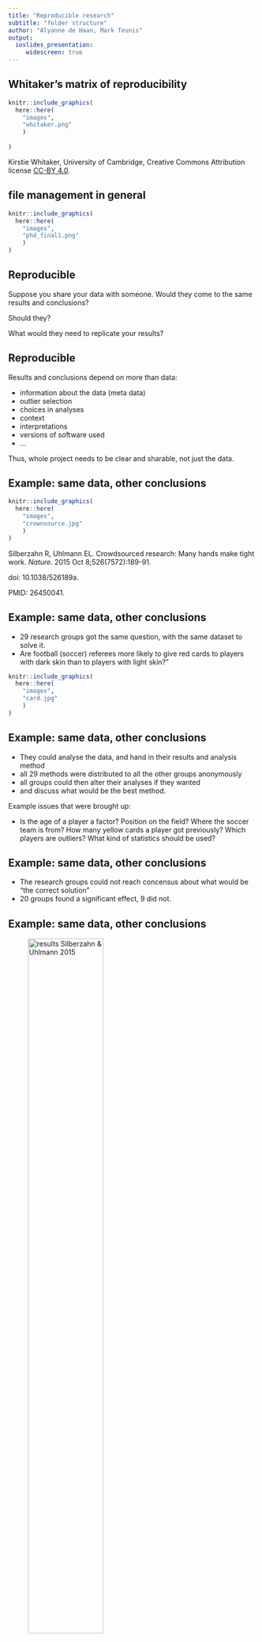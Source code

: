 ```yaml
---
title: "Reproducible research" 
subtitle: "folder structure" 
author: "Alyanne de Haan, Mark Teunis"
output: 
  ioslides_presentation:
     widescreen: true
---
```


## Whitaker's matrix of reproducibility

```r
knitr::include_graphics(
  here::here(
    "images",
    "whitaker.png"
    )
  
)
```

Kirstie Whitaker, University of Cambridge, Creative Commons Attribution license [CC-BY 4.0](https://creativecommons.org/licenses/by/4.0/).

## file management in general

```r
knitr::include_graphics(
  here::here(
    "images",
    "phd_final1.png"
    )
)
```

<!-- Jullie kennen dit waarschijnlijk -->

## Reproducible

Suppose you share your data with someone. Would they come to the same results and conclusions?

Should they?

What would they need to replicate your results?

<!-- You have been trained in making your work replicable: other people should be able to repeat the exact same experiment based on your report (methods section). -->
<!-- But would they reach the exact same results? -->
<!-- What would they need to have to get the same results?  -->

## Reproducible

Results and conclusions depend on more than data:

 - information about the data (meta data)
 - outlier selection
 - choices in analyses
 - context
 - interpretations
 - versions of software used
 - ... 

Thus, whole project needs to be clear and sharable, not just the data.


<!-- Results and conclusions depend on more than data. Also interpretations, choices in analyses, context... Thus, whole project needs to be clear and sharable  -->

## Example: same data, other conclusions

<div class="columns-2">
```r
knitr::include_graphics(
  here::here(
    "images",
    "crownsource.jpg"
    )
)
```

Silberzahn R, Uhlmann EL. Crowdsourced research: Many hands make tight work. *Nature*. 2015 Oct 8;526(7572):189-91. 

doi: 10.1038/526189a. 

PMID: 26450041.
</div>

## Example: same data, other conclusions

 - 29 research groups got the same question, with the same dataset to solve it.
 - Are football (soccer) referees more likely to give red cards to players with dark skin than to players with light skin?"

```r
knitr::include_graphics(
  here::here(
    "images",
    "card.jpg"
    )
)
```
 

## Example: same data, other conclusions

 - They could analyse the data, and hand in their results and analysis method
 - all 29 methods were distributed to all the other groups anonymously
 - all groups could then alter their analyses if they wanted
 - and discuss what would be the best method.
 

Example issues that were brought up:

 - Is the age of a player a factor? Position on the field? Where the soccer team is from? How many yellow cards a player got previously? Which players are outliers? What kind of statistics should be used?

## Example: same data, other conclusions

 - The research groups could not reach concensus about what would be "the correct solution"
 - 20 groups found a significant effect, 9 did not.

## Example: same data, other conclusions

![results Silberzahn & Uhlmann 2015](https://www.nature.com/news/polopoly_fs/7.30039.1444135233!/image/nature_graph_redcard_08.09.15-web1.png_gen/derivatives/landscape_630/nature_graph_redcard_08.09.15-web1.png){width=60%}
 
## Reproducible folder structure


```
old_laptop/wrong_structure
├── courses
├── ethical approval
├── failed projects
├── images
├── manuscripts
│   ├── me_et al , 2020_v01 - Copy.docx
│   ├── me_et al , 2020_v02.docx
│   └── me_et al about A, 2020_v03_final_final.docx
├── presentations
├── project A
│   ├── Data files 001
│   ├── Project Documentation
│   ├── Volunteer responses
│   ├── analyses
│   └── revision
│       ├── new analyses
│       ├── new figs
│       └── replies to reviewers
└── protocols

```

## Reproducible folder structure

drawbacks:

 1. lose files, or the link between files. 
 2. Things will change. 

## Reproducible folder structure

 1. **project = folder** . 
 1. **consistent folder structure ** 
 1. **Do not deep nest folders** 
 1. **Keep information about the data, close to the data**. 
 1. **Store each dataset in its own sub-folder.** 
 1. **Do not change file names or move them.** 
 1. **Do not manually edit data source files.** 
 1. **In code, use relative paths** 

## Reproducible folder structure
```
new_laptop/better_example_structure
├── courses
├── project A
│   ├── analyses
│   │   ├── code
│   │   ├── data
│   │   └── data_raw
│   │       └── Volunteer responses
│   ├── documentation
│   ├── ethical approval
│   ├── images
│   ├── manuscript
│   │   ├── me_et al , 2020.docx
│   │   ├── version 1
│   │   └── version 2
│   ├── methods
│   │   └── protocols
│   └── presentations
├── project B
└── project C
```

## Exercise A1

 - Look at your own folder structure and plan to fix it
 - Breakout rooms, groups of 3

back here in 15 minutes
